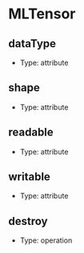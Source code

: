 # MLTensor

## dataType
- Type: attribute

## shape
- Type: attribute

## readable
- Type: attribute

## writable
- Type: attribute

## destroy
- Type: operation